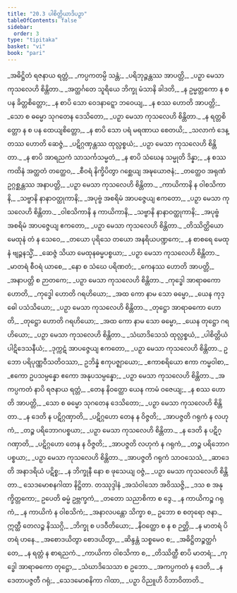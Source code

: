 ```yaml
---
title: "20.3 ပါစိတ္တိယာဒိပဉှာ"
tableOfContents: false
sidebar:
  order: 3
type: "tipitaka"
basket: "vi"
book: "pari"
---
```



<DynamicBreadcrumb />

<Division number="481" book="pari" e="ch" v="5" p="377">

<Paragraph number="2369" type="verses" book="pari">
_အဓိဋ္ဌိတံ ရဇနာယ ရတ္တံ,_  
_ကပ္ပကတမ္ပိ သန္တံ;_  
_ပရိဘုဉ္ဇန္တဿ အာပတ္တိ,_  
_ပဉှာ မေသာ ကုသလေဟိ စိန္တိတာ._  

</Paragraph>

<Paragraph number="2370" type="verses" book="pari">
_အတ္ထင်္ဂတေ သူရိယေ ဘိက္ခု မံသာနိ ခါဒတိ,_  
_န ဥမ္မတ္တကော န စ ပန ခိတ္တစိတ္တော;_  
_န စာပိ သော ဝေဒနာဋ္ဋော ဘဝေယျ,_  
_န စဿ ဟောတိ အာပတ္တိ;_  
_သော စ ဓမ္မော သုဂတေန ဒေသိတော,_  
_ပဉှာ မေသာ ကုသလေဟိ စိန္တိတာ._  

</Paragraph>

<Paragraph number="2371" type="verses" book="pari">
_န ရတ္တစိတ္တော န စ ပန ထေယျစိတ္တော,_  
_န စာပိ သော ပရံ မရဏာယ စေတယိ;_  
_သလာကံ ဒေန္တဿ ဟောတိ ဆေဇ္ဇံ,_  
_ပဋိဂ္ဂဏှန္တဿ ထုလ္လစ္စယံ;_  
_ပဉှာ မေသာ ကုသလေဟိ စိန္တိတာ._  

</Paragraph>

<Paragraph number="2372" type="verses" book="pari">
_န စာပိ အာရညကံ သာသင်္ကသမ္မတံ,_  
_န စာပိ သံဃေန သမ္မုတိ ဒိန္နာ;_  
_န စဿ ကထိနံ အတ္ထတံ တတ္ထေဝ,_  
_စီဝရံ နိက္ခိပိတွာ ဂစ္ဆေယျ အဍ္ဎယောဇနံ;_  
_တတ္ထေဝ အရုဏံ ဥဂ္ဂစ္ဆန္တဿ အနာပတ္တိ,_  
_ပဉှာ မေသာ ကုသလေဟိ စိန္တိတာ._  

</Paragraph>

<Paragraph number="2373" type="verses" book="pari">
_ကာယိကာနိ န ဝါစသိကာနိ,_  
_သဗ္ဗာနိ နာနာဝတ္ထုကာနိ;_  
_အပုဗ္ဗံ အစရိမံ အာပဇ္ဇေယျ ဧကတော,_  
_ပဉှာ မေသာ ကုသလေဟိ စိန္တိတာ._  

</Paragraph>

<Paragraph number="2374" type="verses" book="pari">
_ဝါစသိကာနိ န ကာယိကာနိ,_  
_သဗ္ဗာနိ နာနာဝတ္ထုကာနိ;_  
_အပုဗ္ဗံ အစရိမံ အာပဇ္ဇေယျ ဧကတော,_  
_ပဉှာ မေသာ ကုသလေဟိ စိန္တိတာ._  

</Paragraph>

<Paragraph number="2375" type="verses" book="pari">
_တိဿိတ္ထိယော မေထုနံ တံ န သေဝေ,_  
_တယော ပုရိသေ တယော အနရိယပဏ္ဍကေ;_  
_န စာစရေ မေထုနံ ဗျဉ္ဇနသ္မိံ,_  
_ဆေဇ္ဇံ သိယာ မေထုနဓမ္မပစ္စယာ;_  
_ပဉှာ မေသာ ကုသလေဟိ စိန္တိတာ._  

</Paragraph>

<Paragraph number="2376" type="verses" book="pari">
_မာတရံ စီဝရံ ယာစေ,_  
_နော စ သံဃေ ပရိဏတံ;_  
_ကေနဿ ဟောတိ အာပတ္တိ,_  
_အနာပတ္တိ စ ဉာတကေ;_  
_ပဉှာ မေသာ ကုသလေဟိ စိန္တိတာ._  

</Paragraph>

<Paragraph number="2377" type="verses" book="pari">
_ကုဒ္ဓေါ အာရာဓကော ဟောတိ,_  
_ကုဒ္ဓေါ ဟောတိ ဂရဟိယော;_  
_အထ ကော နာမ သော ဓမ္မော,_  
_ယေန ကုဒ္ဓေါ ပသံသိယော;_  
_ပဉှာ မေသာ ကုသလေဟိ စိန္တိတာ._  

</Paragraph>

<Paragraph number="2378" type="verses" book="pari">
_တုဋ္ဌော အာရာဓကော ဟောတိ,_  
_တုဋ္ဌော ဟောတိ ဂရဟိယော;_  
_အထ ကော နာမ သော ဓမ္မော,_  
_ယေန တုဋ္ဌော ဂရဟိယော;_  
_ပဉှာ မေသာ ကုသလေဟိ စိန္တိတာ._  

</Paragraph>

<Paragraph number="2379" type="verses" book="pari">
_သံဃာဒိသေသံ ထုလ္လစ္စယံ,_  
_ပါစိတ္တိယံ ပါဋိဒေသနီယံ;_  
_ဒုက္ကဋံ အာပဇ္ဇေယျ ဧကတော,_  
_ပဉှာ မေသာ ကုသလေဟိ စိန္တိတာ._  

</Paragraph>

<Paragraph number="2380" book="pari">
ဥဘော ပရိပုဏ္ဏဝီသတိဝဿာ,_  
ဥဘိန္နံ ဧကုပဇ္ဈာယော;_  
_ဧကာစရိယော ဧကာ ကမ္မဝါစာ,_  
_ဧကော ဥပသမ္ပန္နော ဧကော အနုပသမ္ပန္နော;_  
_ပဉှာ မေသာ ကုသလေဟိ စိန္တိတာ._  

</Paragraph>

<Paragraph number="2381" type="verses" book="pari">
_အကပ္ပကတံ နာပိ ရဇနာယ ရတ္တံ,_  
_တေန နိဝတ္ထော ယေန ကာမံ ဝဇေယျ;_  
_န စဿ ဟောတိ အာပတ္တိ,_  
_သော စ ဓမ္မော သုဂတေန ဒေသိတော;_  
_ပဉှာ မေသာ ကုသလေဟိ စိန္တိတာ._  

</Paragraph>

<Paragraph number="2382" type="verses" book="pari">
_န ဒေတိ န ပဋိဂ္ဂဏှာတိ,_  
_ပဋိဂ္ဂဟော တေန န ဝိဇ္ဇတိ;_  
_အာပဇ္ဇတိ ဂရုကံ န လဟုကံ,_  
_တဉ္စ ပရိဘောဂပစ္စယာ;_  
_ပဉှာ မေသာ ကုသလေဟိ စိန္တိတာ._  

</Paragraph>

<Paragraph number="2383" type="verses" book="pari">
_န ဒေတိ န ပဋိဂ္ဂဏှာတိ,_  
_ပဋိဂ္ဂဟော တေန န ဝိဇ္ဇတိ;_  
_အာပဇ္ဇတိ လဟုကံ န ဂရုကံ,_  
_တဉ္စ ပရိဘောဂပစ္စယာ;_  
_ပဉှာ မေသာ ကုသလေဟိ စိန္တိတာ._  

</Paragraph>

<Paragraph number="2384" type="verses" book="pari">
_အာပဇ္ဇတိ ဂရုကံ သာဝသေသံ,_  
_ဆာဒေတိ အနာဒရိယံ ပဋိစ္စ;_  
_န ဘိက္ခုနီ နော စ ဖုသေယျ ဝဇ္ဇံ,_  
_ပဉှာ မေသာ ကုသလေဟိ စိန္တိတာ._  


</Paragraph>
</Division>

<Paragraph number="2385" type="center" book="pari">
သေဒမောစနဂါထာ နိဋ္ဌိတာ.



</Paragraph>

<Paragraph number="2386" type="center" book="pari">
တဿုဒ္ဒါနံ


</Paragraph>

<Paragraph number="2387" type="verses" book="pari">
_အသံဝါသော အဝိဿဇ္ဇိ,_  
_ဒသ စ အနုက္ခိတ္တကော;_  
ဥပေတိ ဓမ္မံ ဥဗ္ဘက္ခကံ,_  
_တတော သညာစိကာ စ ဒွေ._  

</Paragraph>

<Paragraph number="2388" type="verses" book="pari">
_န ကာယိကဉ္စ ဂရုကံ,_  
_န ကာယိကံ န ဝါစသိကံ;_  
_အနာလပန္တော သိက္ခာ စ,_  
ဥဘော စ စတုရော ဇနာ._  

</Paragraph>

<Paragraph number="2389" type="verses" book="pari">
ဣတ္ထီ တေလဉ္စ နိဿဂ္ဂိ,_  
_ဘိက္ခု စ ပဒဝီတိယော;_  
_နိဝတ္ထော စ န စ ဉတ္တိ,_  
_န မာတရံ ပိတရံ ဟနေ._  

</Paragraph>

<Paragraph number="2390" type="verses" book="pari">
_အစောဒယိတွာ စောဒယိတွာ,_  
_ဆိန္ဒန္တံ သစ္စမေဝ စ;_  
_အဓိဋ္ဌိတဉ္စတ္ထင်္ဂတေ,_  
_န ရတ္တံ န စာရညကံ._  

</Paragraph>

<Paragraph number="2391" type="verses" book="pari">
_ကာယိကာ ဝါစသိကာ စ,_  
_တိဿိတ္ထီ စာပိ မာတရံ;_  
_ကုဒ္ဓေါ အာရာဓကော တုဋ္ဌော,_  
_သံဃာဒိသေသာ စ ဥဘော._  

</Paragraph>

<Paragraph number="2392" type="verses" book="pari">
_အကပ္ပကတံ န ဒေတိ,_  
_န ဒေတာပဇ္ဇတီ ဂရုံ;_  
_သေဒမောစနိကာ ဂါထာ,_  
_ပဉှာ ဝိညူဟိ ဝိဘာဝိတာတိ._
</Paragraph>